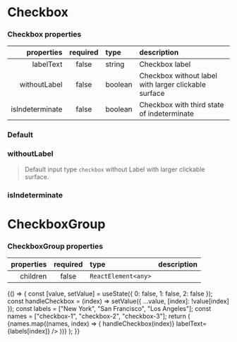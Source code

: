 
<Meta title="Forms/Checkbox" component={Checkbox} />

# Checkbox

### Checkbox properties

|      properties | required | type    | description                                          |
| --------------: | :------: | :------ | :--------------------------------------------------- |
|       labelText |  false   | string  | Checkbox label                                       |
|    withoutLabel |  false   | boolean | Checkbox without label with larger clickable surface |
| isIndeterminate |  false   | boolean | Checkbox with third state of indeterminate           |

### Default

<Preview>
  <Story name="simple">
    <Checkbox id="checkbox-1" labelText="GNUI Checkbox" />
  </Story>
</Preview>

### withoutLabel

> Default input type `checkbox` without Label with larger clickable surface.

<Preview>
  <Story name="withoutLabel">
    <Checkbox withoutLabel id="checkbox-5" />
  </Story>
</Preview>

### isIndeterminate

<Preview>
  <Story name="isIndeterminate">
    <IndeterminateCheckbox id="321312" indeterminate={true} />
  </Story>
</Preview>

# CheckboxGroup

### CheckboxGroup properties

| properties | required | type                | description |
| ---------: | :------: | :------------------ | :---------- |
|   children |  false   | `ReactElement<any>` |             |

<Preview>
  <Story name="group">
    {() => {
      const [value, setValue] = useState({ 0: false, 1: false, 2: false });
      const handleCheckbox = (index) =>
        setValue({ ...value, [index]: !value[index] });
      const labels = ["New York", "San Francisco", "Los Angeles"];
      const names = ["checkbox-1", "checkbox-2", "checkbox-3"];
      return (
        <CheckboxGroup name="gnui-checkbox-group">
          {names.map((names, index) => (
            <Checkbox
              id={names[index]}
              onChange={() => handleCheckbox(index)}
              labelText={labels[index]}
            />
          ))}
        </CheckboxGroup>
      );
    }}
  </Story>
</Preview>
